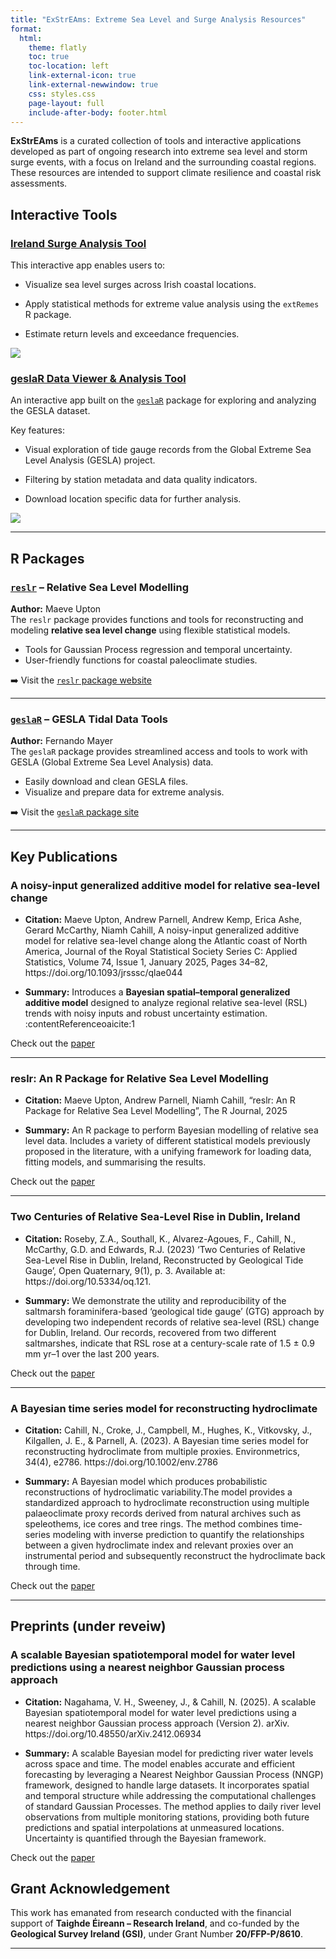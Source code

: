 ```yaml
---
title: "ExStrEAms: Extreme Sea Level and Surge Analysis Resources"
format:
  html:
    theme: flatly
    toc: true
    toc-location: left
    link-external-icon: true
    link-external-newwindow: true
    css: styles.css
    page-layout: full
    include-after-body: footer.html
---
```


**ExStrEAms** is a curated collection of tools and interactive applications developed as part of ongoing research into extreme sea level and storm surge events, with a focus on Ireland and the surrounding coastal regions. These resources are intended to support climate resilience and coastal risk assessments.

## Interactive Tools

### [Ireland Surge Analysis Tool](https://sealevelresearch.shinyapps.io/IrelandSurge/)

This interactive app enables users to: 

- Visualize sea level surges across Irish coastal locations. 

- Apply statistical methods for extreme value analysis using the `extRemes` R package. 

- Estimate return levels and exceedance frequencies.

![](images/Screenshot%202025-06-13%20at%2021.09.14.png)


### [geslaR Data Viewer & Analysis Tool](https://sealevelresearch.shinyapps.io/geslaR-app/)

An interactive app built on the [`geslaR`](https://eireextremes.github.io/geslaR/) package for exploring and analyzing the GESLA dataset.

Key features: 

- Visual exploration of tide gauge records from the Global Extreme Sea Level Analysis (GESLA) project. 

- Filtering by station metadata and data quality indicators.

- Download location specific data for further analysis.

![](images/Screenshot 2025-06-13 at 21.20.41.png)


------------------------------------------------------------------------

## R Packages

### [`reslr`](https://maeveupton.github.io/reslr/) – Relative Sea Level Modelling

**Author:** Maeve Upton\
The `reslr` package provides functions and tools for reconstructing and modeling **relative sea level change** using flexible statistical models.

-   Tools for Gaussian Process regression and temporal uncertainty.
-   User-friendly functions for coastal paleoclimate studies.

➡️ Visit the [`reslr` package website](https://maeveupton.github.io/reslr/)

------------------------------------------------------------------------

### [`geslaR`](https://eireextremes.github.io/geslaR/) – GESLA Tidal Data Tools

**Author:** Fernando Mayer\
The `geslaR` package provides streamlined access and tools to work with GESLA (Global Extreme Sea Level Analysis) data.

-   Easily download and clean GESLA files.
-   Visualize and prepare data for extreme analysis.

➡️ Visit the [`geslaR` package site](https://eireextremes.github.io/geslaR/)

------------------------------------------------------------------------

## Key Publications

### A noisy-input generalized additive model for relative sea-level change 

- **Citation:** Maeve Upton, Andrew Parnell, Andrew Kemp, Erica Ashe, Gerard McCarthy, Niamh Cahill, A noisy-input generalized additive model for relative sea-level change along the Atlantic coast of North America, Journal of the Royal Statistical Society Series C: Applied Statistics, Volume 74, Issue 1, January 2025, Pages 34–82, https://doi.org/10.1093/jrsssc/qlae044

- **Summary:** Introduces a **Bayesian spatial–temporal generalized additive model** designed to analyze regional relative sea-level (RSL) trends with noisy inputs and robust uncertainty estimation. :contentReference[oaicite:1]{index=1}  


Check out the [paper](https://academic.oup.com/jrsssc/article/74/1/34/7756353#499919970)

---

### reslr: An R Package for Relative Sea Level Modelling

- **Citation:** Maeve Upton, Andrew Parnell, Niamh Cahill, "reslr: An R Package for Relative Sea Level Modelling", The R Journal, 2025

- **Summary:** An R package to perform Bayesian modelling of relative sea level data. Includes a variety of different statistical models previously proposed in the literature, with a unifying framework for loading data, fitting models, and summarising the results. 

Check out the [paper](https://journal.r-project.org/articles/RJ-2024-018/)

---

### Two Centuries of Relative Sea-Level Rise in Dublin, Ireland

- **Citation:** Roseby, Z.A., Southall, K., Alvarez-Agoues, F., Cahill, N., McCarthy, G.D. and Edwards, R.J. (2023) ‘Two Centuries of Relative Sea-Level Rise in Dublin, Ireland, Reconstructed by Geological Tide Gauge’, Open Quaternary, 9(1), p. 3. Available at: https://doi.org/10.5334/oq.121.

- **Summary:** We demonstrate the utility and reproducibility of the saltmarsh foraminifera-based ‘geological tide gauge’ (GTG) approach by developing two independent records of relative sea-level (RSL) change for Dublin, Ireland. Our records, recovered from two different saltmarshes, indicate that RSL rose at a century-scale rate of 1.5 ± 0.9 mm yr–1 over the last 200 years. 

Check out the [paper](https://openquaternary.com/articles/10.5334/oq.121)

---

### A Bayesian time series model for reconstructing hydroclimate 

- **Citation:** Cahill, N., Croke, J., Campbell, M., Hughes, K., Vitkovsky, J., Kilgallen, J. E., & Parnell, A. (2023). A Bayesian time series model for reconstructing hydroclimate from multiple proxies. Environmetrics, 34(4), e2786. https://doi.org/10.1002/env.2786

- **Summary:** A Bayesian model which produces probabilistic reconstructions of hydroclimatic variability.The model provides a standardized approach to hydroclimate reconstruction using multiple palaeoclimate proxy records derived from natural archives such as speleothems, ice cores and tree rings. The method combines time-series modeling with inverse prediction to quantify the relationships between a given hydroclimate index and relevant proxies over an instrumental period and subsequently reconstruct the hydroclimate back through time.

Check out the [paper](https://onlinelibrary.wiley.com/doi/full/10.1002/env.2786)



------------------------------------------------------------------------

## Preprints (under reveiw)

### A scalable Bayesian spatiotemporal model for water level predictions using a nearest neighbor Gaussian process approach

- **Citation:** Nagahama, V. H., Sweeney, J., & Cahill, N. (2025). A scalable Bayesian spatiotemporal model for water level predictions using a nearest neighbor Gaussian process approach (Version 2). arXiv. https://doi.org/10.48550/arXiv.2412.06934

- **Summary:** A scalable Bayesian model for predicting river water levels across space and time. The model enables accurate and efficient forecasting by leveraging a Nearest Neighbor Gaussian Process (NNGP) framework, designed to handle large datasets. It incorporates spatial and temporal structure while addressing the computational challenges of standard Gaussian Processes. The method applies to daily river level observations from multiple monitoring stations, providing both future predictions and spatial interpolations at unmeasured locations. Uncertainty is quantified through the Bayesian framework.

Check out the [paper](https://arxiv.org/abs/2412.06934)

## Grant Acknowledgement

This work has emanated from research conducted with the financial support of
**Taighde Éireann – Research Ireland**, and co-funded by the **Geological Survey Ireland (GSI)**, under Grant Number **20/FFP-P/8610**.

------------------------------------------------------------------------
